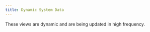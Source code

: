 ---
title: Dynamic System Data
---

These views are dynamic and are being updated in high frequency.

